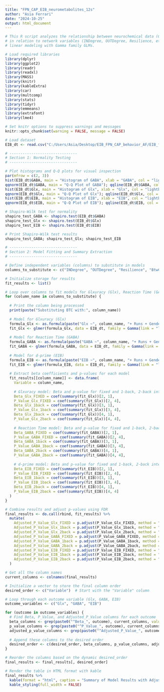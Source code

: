---
title: "FPN_CAP_EIB_neurometabolites_12s"
author: "Asia Ferrari"
date: "2024-10-25"
output: html_document
---

```{r}
# This R script analyzes the relationship between neurochemical data (GABA, Glx) and behavioral data (EIB)
# in relation to network variables (INDegree, OUTDegree, Resilience, etc.). It includes data loading, normality tests,
# linear modeling with Gamma family GLMs.

# Load required libraries
library(dplyr)
library(ggplot2)
library(readr)
library(readxl)
library(MASS)
library(knitr)
library(kableExtra)
library(car)
library(multcomp)
library(stats)
library(tidyr)
library(emmeans)
library(extrafont)
library(lme4)

# Set knitr options to suppress warnings and messages
knitr::opts_chunk$set(warning = FALSE, message = FALSE)
```

```{r echo=FALSE, message=FALSE, warning=FALSE}
# Load dataset
EIB_dt <- read.csv("C:/Users/Asia/Desktop/EIB_FPN_CAP_behavior_AF/EIB_fMRS_FPN_CAP_12s_norest.csv", sep = ';')
```

```{r echo=TRUE, message=FALSE, warning=FALSE}
# -------------------------------
# Section 1: Normality Testing
# -------------------------------

# Plot histograms and Q-Q plots for visual inspection
par(mfrow = c(2, 3))
hist(EIB_dt$GABA, main = "Histogram of GABA", xlab = "GABA", col = "lightblue", breaks = 20)
qqnorm(EIB_dt$GABA, main = "Q-Q Plot of GABA"); qqline(EIB_dt$GABA, col = "red")
hist(EIB_dt$Glx, main = "Histogram of Glx", xlab = "Glx", col = "lightblue", breaks = 20)
qqnorm(EIB_dt$Glx, main = "Q-Q Plot of Glx"); qqline(EIB_dt$Glx, col = "red")
hist(EIB_dt$EIB, main = "Histogram of EIB", xlab = "EIB", col = "lightblue", breaks = 20)
qqnorm(EIB_dt$EIB, main = "Q-Q Plot of EIB"); qqline(EIB_dt$EIB, col = "red")

# Shapiro-Wilk test for normality
shapiro_test_GABA <- shapiro.test(EIB_dt$GABA)
shapiro_test_Glx <- shapiro.test(EIB_dt$Glx)
shapiro_test_EIB <- shapiro.test(EIB_dt$EIB)

# Print Shapiro-Wilk test results
shapiro_test_GABA; shapiro_test_Glx; shapiro_test_EIB
```

```{r echo=TRUE, message=FALSE, warning=FALSE}

# -------------------------------
# Section 2: Model Fitting and Summary Extraction
# -------------------------------

# Define independent variables (columns) to substitute in models
columns_to_substitute <- c("INDegree", "OUTDegree", "Resilience", "BtwCentrality", "Occurrences")

# Initialize storage for results
fit_results <- list()

# Loop over columns to fit models for Glxuracy (Glx), Reaction Time (GABA), and d-prime (EIB)
for (column_name in columns_to_substitute) {
  
  # Print the column being processed
  print(paste("Substituting BTC with:", column_name))
  
  # Model for Glxuracy (Glx)
  formula_Glx <- as.formula(paste("Glx ~", column_name, "+ Runs + Gender + Age + (1|Subject)"))
  fit_Glx <- glmer(formula_Glx, data = EIB_dt, family = Gamma(link = "log"), control = glmerControl(optimizer = "bobyqa", optCtrl = list(maxfun = 100000)))
  
  # Model for Reaction Time (GABA)
  formula_GABA <- as.formula(paste("GABA ~", column_name, "+ Runs + Gender + Age + (1|Subject)"))
  fit_GABA <- glmer(formula_GABA, data = EIB_dt, family = Gamma(link = "log"), control = glmerControl(optimizer = "bobyqa", optCtrl = list(maxfun = 100000)))
  
  # Model for d-prime (EIB)
  formula_EIB <- as.formula(paste("EIB ~", column_name, "+ Runs + Gender + Age + (1|Subject)"))
  fit_EIB <- glmer(formula_EIB, data = EIB_dt, family = Gamma(link = "log"), control = glmerControl(optimizer = "bobyqa", optCtrl = list(maxfun = 100000)))
  
  # Extract beta coefficients and p-values for each model
  fit_results[[column_name]] <- data.frame(
    Variable = column_name,
    
    # Glxuracy model: Beta and p-value for fixed and 1-back, 2-back interactions
    Beta_Glx_FIXED = coef(summary(fit_Glx))[2, 1],
    P_Value_Glx_FIXED = coef(summary(fit_Glx))[2, 4],
    Beta_Glx_1back = coef(summary(fit_Glx))[3, 1],
    P_Value_Glx_1back = coef(summary(fit_Glx))[3, 4],
    Beta_Glx_2back = coef(summary(fit_Glx))[4, 1],
    P_Value_Glx_2back = coef(summary(fit_Glx))[4, 4],
    
    # Reaction Time model: Beta and p-value for fixed and 1-back, 2-back interactions
    Beta_GABA_FIXED = coef(summary(fit_GABA))[2, 1],
    P_Value_GABA_FIXED = coef(summary(fit_GABA))[2, 4],
    Beta_GABA_1back = coef(summary(fit_GABA))[3, 1],
    P_Value_GABA_1back = coef(summary(fit_GABA))[3, 4],
    Beta_GABA_2back = coef(summary(fit_GABA))[4, 1],
    P_Value_GABA_2back = coef(summary(fit_GABA))[4, 4],
    
    # d-prime model: Beta and p-value for fixed and 1-back, 2-back interactions
    Beta_EIB_FIXED = coef(summary(fit_EIB))[2, 1],
    P_Value_EIB_FIXED = coef(summary(fit_EIB))[2, 4],
    Beta_EIB_1back = coef(summary(fit_EIB))[3, 1],
    P_Value_EIB_1back = coef(summary(fit_EIB))[3, 4],
    Beta_EIB_2back = coef(summary(fit_EIB))[4, 1],
    P_Value_EIB_2back = coef(summary(fit_EIB))[4, 4]
  )
}

# Combine results and adjust p-values using FDR
final_results <- do.call(rbind, fit_results) %>%
  mutate(
    Adjusted_P_Value_Glx_FIXED = p.adjust(P_Value_Glx_FIXED, method = "fdr"),
    Adjusted_P_Value_Glx_1back = p.adjust(P_Value_Glx_1back, method = "fdr"),
    Adjusted_P_Value_Glx_2back = p.adjust(P_Value_Glx_2back, method = "fdr"),
    Adjusted_P_Value_GABA_FIXED = p.adjust(P_Value_GABA_FIXED, method = "fdr"),
    Adjusted_P_Value_GABA_1back = p.adjust(P_Value_GABA_1back, method = "fdr"),
    Adjusted_P_Value_GABA_2back = p.adjust(P_Value_GABA_2back, method = "fdr"),
    Adjusted_P_Value_EIB_FIXED = p.adjust(P_Value_EIB_FIXED, method = "fdr"),
    Adjusted_P_Value_EIB_1back = p.adjust(P_Value_EIB_1back, method = "fdr"),
    Adjusted_P_Value_EIB_2back = p.adjust(P_Value_EIB_2back, method = "fdr")
  )

# Get all the column names
current_columns <- colnames(final_results)

# Initialize a vector to store the final column order
desired_order <- c("Variable")  # Start with the "Variable" column

# Loop through each outcome variable (Glx, GABA, EIB)
outcome_variables <- c("Glx", "GABA", "EIB")

for (outcome in outcome_variables) {
  # Find Beta, P_Value, and Adjusted_P_Value columns for each outcome
  beta_columns <- grep(paste0("^Beta_", outcome), current_columns, value = TRUE)
  p_value_columns <- grep(paste0("^P_Value_", outcome), current_columns, value = TRUE)
  adjusted_p_value_columns <- grep(paste0("^Adjusted_P_Value_", outcome), current_columns, value = TRUE)
  
  # Append these columns to the desired order
  desired_order <- c(desired_order, beta_columns, p_value_columns, adjusted_p_value_columns)
}

# Reorder the columns based on the dynamic desired_order
final_results <- final_results[, desired_order]

# Render the table in HTML format with kable
final_results %>%
  kable(format = "html", caption = "Summary of Model Results with Adjusted P-Values") %>%
  kable_styling(full_width = FALSE)

```
